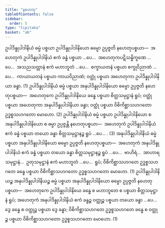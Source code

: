 ```yaml
---
title: "နဟေတု"
tableOfContents: false
sidebar:
  order: 5
type: "tipitaka"
basket: "ab"
---
```



<DynamicBreadcrumb />

<Division number="36">

<Paragraph number="2553">
ဥပါဒိန္နုပါဒါနိယံ ဓမ္မံ ပစ္စယာ ဥပါဒိန္နုပါဒါနိယော ဓမ္မော ဥပ္ပဇ္ဇတိ နဟေတုပစ္စယာ—  အဟေတုကံ ဥပါဒိန္နုပါဒါနိယံ ဧကံ ခန္ဓံ ပစ္စယာ …ပေ…  အဟေတုကပဋိသန္ဓိက္ခဏေ …ပေ…  အသညသတ္တာနံ ဧကံ မဟာဘူတံ …ပေ…  စက္ခာယတနံ ပစ္စယာ စက္ခုဝိညာဏံ …ပေ…  ကာယာယတနံ ပစ္စယာ ကာယဝိညာဏံ; ဝတ္ထုံ ပစ္စယာ အဟေတုကာ ဥပါဒိန္နုပါဒါနိယာ ခန္ဓာ. (1)
</Paragraph>

<Paragraph number="2554">
ဥပါဒိန္နုပါဒါနိယံ ဓမ္မံ ပစ္စယာ အနုပါဒိန္နုပါဒါနိယော ဓမ္မော ဥပ္ပဇ္ဇတိ နဟေတုပစ္စယာ—  အဟေတုကေ ဥပါဒိန္နုပါဒါနိယေ ခန္ဓေ ပစ္စယာ စိတ္တသမုဋ္ဌာနံ ရူပံ; ဝတ္ထုံ ပစ္စယာ အဟေတုကာ အနုပါဒိန္နုပါဒါနိယာ ခန္ဓာ; ဝတ္ထုံ ပစ္စယာ ဝိစိကိစ္ဆာသဟဂတော ဥဒ္ဓစ္စသဟဂတော မောဟော. (2)
</Paragraph>

<Paragraph number="2555">
ဥပါဒိန္နုပါဒါနိယံ ဓမ္မံ ပစ္စယာ ဥပါဒိန္နုပါဒါနိယော စ အနုပါဒိန္နုပါဒါနိယော စ ဓမ္မာ ဥပ္ပဇ္ဇန္တိ နဟေတုပစ္စယာ—  အဟေတုကံ ဥပါဒိန္နုပါဒါနိယံ ဧကံ ခန္ဓံ ပစ္စယာ တယော ခန္ဓာ စိတ္တသမုဋ္ဌာနဉ္စ ရူပံ …ပေ… . (3)
</Paragraph>

<Paragraph number="2556">
အနုပါဒိန္နုပါဒါနိယံ ဓမ္မံ ပစ္စယာ အနုပါဒိန္နုပါဒါနိယော ဓမ္မော ဥပ္ပဇ္ဇတိ နဟေတုပစ္စယာ—  အဟေတုကံ အနုပါဒိန္နုပါဒါနိယံ ဧကံ ခန္ဓံ ပစ္စယာ တယော ခန္ဓာ စိတ္တသမုဋ္ဌာနဉ္စ ရူပံ …ပေ…  ဗာဟိရံ…  အာဟာရသမုဋ္ဌာနံ…  ဥတုသမုဋ္ဌာနံ ဧကံ မဟာဘူတံ …ပေ…  ရူပံ; ဝိစိကိစ္ဆာသဟဂတေ ဥဒ္ဓစ္စသဟဂတေ ခန္ဓေ ပစ္စယာ ဝိစိကိစ္ဆာသဟဂတော ဥဒ္ဓစ္စသဟဂတော မောဟော. (1)
</Paragraph>

<Paragraph number="2557">
ဥပါဒိန္နုပါဒါနိယဉ္စ အနုပါဒိန္နုပါဒါနိယဉ္စ ဓမ္မံ ပစ္စယာ အနုပါဒိန္နုပါဒါနိယော ဓမ္မော ဥပ္ပဇ္ဇတိ နဟေတုပစ္စယာ—  အဟေတုကေ ဥပါဒိန္နုပါဒါနိယေ ခန္ဓေ စ မဟာဘူတေ စ ပစ္စယာ စိတ္တသမုဋ္ဌာနံ ရူပံ; အဟေတုကံ အနုပါဒိန္နုပါဒါနိယံ ဧကံ ခန္ဓဉ္စ ဝတ္ထုဉ္စ ပစ္စယာ တယော ခန္ဓာ …ပေ…  ဒွေ ခန္ဓေ စ ဝတ္ထုဉ္စ ပစ္စယာ ဒွေ ခန္ဓာ; ဝိစိကိစ္ဆာသဟဂတေ ဥဒ္ဓစ္စသဟဂတေ ခန္ဓေ စ ဝတ္ထုဉ္စ ပစ္စယာ ဝိစိကိစ္ဆာသဟဂတော ဥဒ္ဓစ္စသဟဂတော မောဟော. (1)
</Paragraph>
</Division>